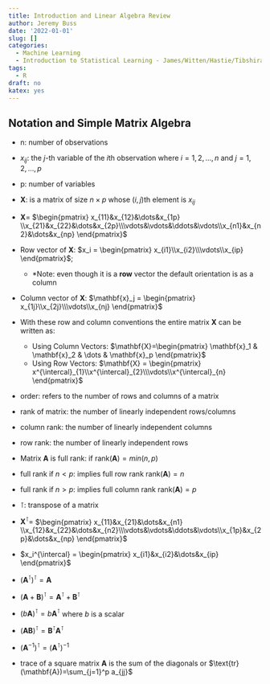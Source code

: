 ```yaml
---
title: Introduction and Linear Algebra Review
author: Jeremy Buss
date: '2022-01-01'
slug: []
categories: 
  - Machine Learning
  - Introduction to Statistical Learning - James/Witten/Hastie/Tibshirani
tags:
  - R
draft: no
katex: yes
---
```


## Notation and Simple Matrix Algebra

- n: number of observations
- $x_{ij}$: the $j$-th variable of the $i$th observation where $i=1,2,\dots,n$ and $j=1,2,\dots,p$
- p: number of variables
- $\mathbf{X}$: is a matrix of size $n \times p$ whose $(i,j)$th element is $x_{ij}$
- $\mathbf{X}=$ $\begin{pmatrix} x_{11}&x_{12}&\dots&x_{1p} \\x_{21}&x_{22}&\dots&x_{2p}\\\vdots&\vdots&\ddots&\vdots\\x_{n1}&x_{n2}&\dots&x_{np} \end{pmatrix}$
- Row vector of $\mathbf{X}$: $x_i = \begin{pmatrix} x_{i1}\\x_{i2}\\\vdots\\x_{ip} \end{pmatrix}$; 
  - *Note: even though it is a __row__ vector the default orientation is as a column
- Column vector of $\mathbf{X}$: $\mathbf{x}_j = \begin{pmatrix} x_{1j}\\x_{2j}\\\vdots\\x_{nj} \end{pmatrix}$
- With these row and column conventions the entire matrix $\mathbf{X}$ can be written as:
  - Using Column Vectors: $\mathbf{X}=\begin{pmatrix} \mathbf{x}_1 & \mathbf{x}_2 & \dots & \mathbf{x}_p  \end{pmatrix}$
  - Using Row Vectors: $\mathbf{X} = \begin{pmatrix} x^{\intercal}_{1}\\x^{\intercal}_{2}\\\vdots\\x^{\intercal}_{n} \end{pmatrix}$
- order: refers to the number of rows and columns of a matrix
- rank of matrix: the number of linearly independent rows/columns
- column rank: the number of linearly independent columns
- row rank: the number of linearly independent rows
- Matrix $\mathbf{A}$ is full rank: if $\text{rank}(\mathbf{A})=min(n,p)$
- full rank if $n<p$: implies full row rank $\text{rank}(\mathbf{A})=n$
- full rank if $n>p$: implies full column rank $\text{rank}(\mathbf{A})=p$

- $\intercal$: transpose of a matrix
- $\mathbf{X}^{\intercal}=$ $\begin{pmatrix} x_{11}&x_{21}&\dots&x_{n1} \\x_{12}&x_{22}&\dots&x_{n2}\\\vdots&\vdots&\ddots&\vdots\\x_{1p}&x_{2p}&\dots&x_{np} \end{pmatrix}$
- $x_i^{\intercal} = \begin{pmatrix} x_{i1}&x_{i2}&\dots&x_{ip} \end{pmatrix}$
- $(\mathbf{A}^\intercal)^\intercal=\mathbf{A}$
- $(\mathbf{A}+\mathbf{B})^\intercal=\mathbf{A}^\intercal+\mathbf{B}^\intercal$
- $(b\mathbf{A})^\intercal=b\mathbf{A}^\intercal$ where $b$ is a scalar
- $(\mathbf{A}\mathbf{B})^\intercal=\mathbf{B}^\intercal\mathbf{A}^\intercal$
- $(\mathbf{A}^{-1})^\intercal=(\mathbf{A}^\intercal)^{-1}$
- trace of a square matrix $\mathbf{A}$ is the sum of the diagonals or $\text{tr}(\mathbf{A})=\sum_{j=1}^p a_{jj}$